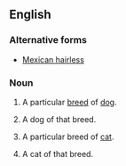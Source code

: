 ==English==

===Alternative forms===
* [[Mexican hairless]]

===Noun===
{{en-noun|head=[[Mexican]] [[hairless|Hairless]]|~|es}}<!-- 'Mexican Hairlesses' has only 50 Google hits -->

# {{label|en|uncountable}} A particular [[breed]] of [[dog]].
# {{label|en|countable}} A dog of that breed.
# {{label|en|uncountable}} A particular breed of [[cat]].
# {{label|en|countable}} A cat of that breed.